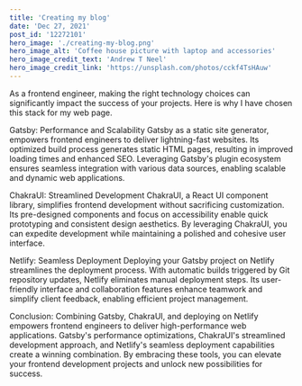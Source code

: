 ```yaml
---
title: 'Creating my blog'
date: 'Dec 27, 2021'
post_id: '12272101'
hero_image: './creating-my-blog.png'
hero_image_alt: 'Coffee house picture with laptop and accessories'
hero_image_credit_text: 'Andrew T Neel'
hero_image_credit_link: 'https://unsplash.com/photos/cckf4TsHAuw'
---
```



As a frontend engineer, making the right technology choices can significantly impact the success of your projects. Here is why I have chosen this stack for my web page.

Gatsby: Performance and Scalability
Gatsby as a static site generator, empowers frontend engineers to deliver lightning-fast websites. Its optimized build process generates static HTML pages, resulting in improved loading times and enhanced SEO. Leveraging Gatsby's plugin ecosystem ensures seamless integration with various data sources, enabling scalable and dynamic web applications.

ChakraUI: Streamlined Development ChakraUI, a React UI component library, simplifies frontend development
without sacrificing customization. Its pre-designed components and focus on accessibility enable quick
prototyping and consistent design aesthetics. By leveraging ChakraUI, you can expedite development while
maintaining a polished and cohesive user interface.

Netlify: Seamless Deployment
Deploying your Gatsby project on Netlify streamlines the deployment process. With automatic builds triggered by Git repository updates, Netlify eliminates manual deployment steps. Its user-friendly interface and collaboration features enhance teamwork and simplify client feedback, enabling efficient project management.

Conclusion:
Combining Gatsby, ChakraUI, and deploying on Netlify empowers frontend engineers to deliver high-performance web applications. Gatsby's performance optimizations, ChakraUI's streamlined development approach, and Netlify's seamless deployment capabilities create a winning combination. By embracing these tools, you can elevate your frontend development projects and unlock new possibilities for success.
